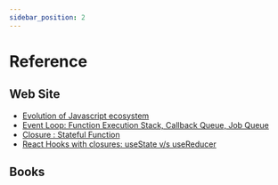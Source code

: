 ```yaml
---
sidebar_position: 2
---
```


# Reference

## Web Site
- [Evolution of Javascript ecosystem](https://ithelp.ithome.com.tw/m/users/20107440/ironman/1355)
- [Event Loop: Function Execution Stack, Callback Queue, Job Queue](https://www.freecodecamp.org/news/synchronous-vs-asynchronous-in-javascript/)
- [Closure : Stateful Function](https://medium.com/@thanhnguyentien/closure-stateful-function-e2a18690e549)
- [React Hooks with closures: useState v/s useReducer](https://medium.com/nerd-for-tech/react-hooks-with-closures-usestate-v-s-usereducer-9e0c20e81051)

## Books

<!-- - [<img src="https://learning.oreilly.com/library/cover/9780137466696/250w/" width="250"/>](https://learning.oreilly.com/library/view/functional-and-concurrent/9780137466696/) -->